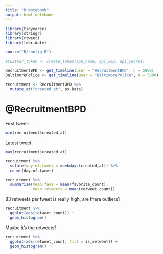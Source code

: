 ```yaml
---
title: "R Notebook"
output: html_notebook
---
```



```r
library(tidyverse)
library(stringr)
library(rtweet)
library(lubridate)

source("R/config.R")
```

```r
#twitter_token <- create_token(app_name, api_key, api_secret)
```


```r
RecruitmentBPD <- get_timeline(user = "RecruitmentBPD", n = 5000)
BaltimorePolice <- get_timeline(user = "BaltimorePolice", n = 5000)
```

```r
recruitment <- RecruitmentBPD %>%
  mutate_at("created_at", as.Date)
```

# @RecruitmentBPD

First tweet:

```r
min(recruitment$created_at)
```

Latest tweet:

```r
max(recruitment$created_at)
```


```r
recruitment %>%
  mutate(day.of.tweet = weekdays(created_at)) %>%
  count(day.of.tweet) 
```

```r
recruitment %>%
  summarise(mean.favs = mean(favorite_count),
            mean.retweets = mean(retweet_count))
```
83 retweets per tweet is really high, are there outliers?

```r
recruitment %>%
  ggplot(aes(retweet_count)) +
  geom_histogram()
```

Maybe it's the retweets?

```r
recruitment %>%
  ggplot(aes(retweet_count, fill = is_retweet)) +
  geom_histogram()
```

